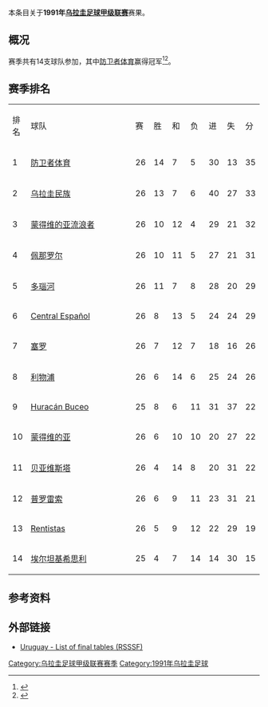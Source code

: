 本条目关于'''1991年[[乌拉圭足球甲级联赛|乌拉圭足球甲级联赛]]'''赛果。

==概况==
赛季共有14支球队参加，其中[[防卫者体育|防卫者体育]]赢得冠军<ref>{{Cite web |url=http://www.campeoesdofutebol.com.br/uruguai.html |title=Campeoesdofutebol.com.br |accessdate=2017-08-25 |archive-date=2017-08-25 |archive-url=https://web.archive.org/web/20170825064212/http://www.campeoesdofutebol.com.br/uruguai.html |dead-url=no }}</ref><ref>{{Cite web |url=http://www.sobrefutbol.com/torneos/torneo_uruguayo.htm |title=Sobrefutbol.com |accessdate=2017-08-25 |archive-date=2017-08-25 |archive-url=https://web.archive.org/web/20170825063006/http://www.sobrefutbol.com/torneos/torneo_uruguayo.htm |dead-url=no }}</ref>。

==赛季排名==
{| class="wikitable" style="text-align:center;"
|排名||style="width:15em"|球队||赛||胜||和||负||进||失||分
|-
|1||align="left"|[[防卫者体育|防卫者体育]]||26||14||7||5||30||13||35
|-
|2||align="left"|[[民族足球俱乐部|乌拉圭民族]]||26||13||7||6||40||27||33
|-
|3||align="left"|[[蒙得维的亚流浪者足球俱乐部|蒙得维的亚流浪者]]||26||10||12||4||29||21||32
|-
|4||align="left"|[[佩那罗尔足球俱乐部|佩那罗尔]]||26||10||11||5||27||21||31
|-
|5||align="left"|[[多瑙河足球俱乐部|多瑙河]]||26||11||7||8||28||20||29
|-
|6||align="left"|[[Central_Español|Central Español]]||26||8||13||5||24||24||29
|-
|7||align="left"|[[塞罗竞技俱乐部|塞罗]]||26||7||12||7||18||16||26
|-
|8||align="left"|[[利物浦足球俱乐部_(乌拉圭)|利物浦]]||26||6||14||6||25||24||26
|-
|9||align="left"|[[Huracán_Buceo|Huracán Buceo]]||25||8||6||11||31||37||22
|-
|10||align="left"|[[蒙得维的亚竞赛俱乐部|蒙得维的亚]]||26||6||10||10||20||27||22
|-
|11||align="left"|[[贝亚维斯塔足球俱乐部|贝亚维斯塔]]||26||4||14||8||20||31||22
|-
|12||align="left"|[[普罗雷索足球俱乐部|普罗雷索]]||26||6||9||11||23||31||21
|-
|13||align="left"|[[C.A._Rentistas|Rentistas]]||26||5||9||12||22||29||19
|-
|14||align="left"|[[埃尔坦基希思利|埃尔坦基希思利]]||25||4||7||14||14||30||15
|}

==参考资料==
{{reflist}}

==外部链接==
*[http://www.rsssf.com/tablesu/uruhist.html Uruguay - List of final tables (RSSSF)]{{Wayback|url=http://www.rsssf.com/tablesu/uruhist.html |date=20100102114932 }}

{{Primera_División_Uruguaya_seasons}}

[[Category:乌拉圭足球甲级联赛赛季|Category:乌拉圭足球甲级联赛赛季]]
[[Category:1991年乌拉圭足球|Category:1991年乌拉圭足球]]